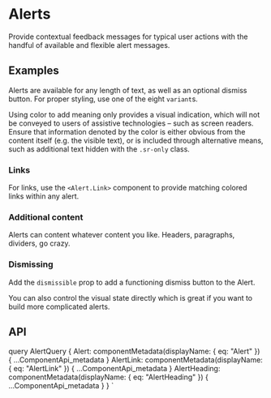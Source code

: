 


# Alerts

<p className="lead">
  Provide contextual feedback messages for typical user actions with the handful of available and
  flexible alert messages.
</p>

## Examples

Alerts are available for any length of text, as well as an optional
dismiss button. For proper styling, use one of the eight `variant`s.

<ReactPlayground codeText={Basic} />

<Callout title="Conveying meaning to assistive technologies">
  Using color to add meaning only provides a visual indication, which will not be conveyed to users
  of assistive technologies – such as screen readers. Ensure that information denoted by the color
  is either obvious from the content itself (e.g. the visible text), or is included through
  alternative means, such as additional text hidden with the <code>.sr-only</code> class.
</Callout>

### Links

For links, use the `<Alert.Link>` component to provide matching
colored links within any alert.

<ReactPlayground codeText={Link} />

### Additional content

Alerts can content whatever content you like. Headers, paragraphs, dividers, go crazy.

<ReactPlayground codeText={AdditionalContent} />

### Dismissing

Add the `dismissible` prop to add a functioning dismiss
button to the Alert.

<ReactPlayground codeText={Dismissible} />

You can also control the visual state directly which is great if you
want to build more complicated alerts.

<ReactPlayground codeText={DismissibleControlled} />

## API

<ComponentApi metadata={props.data.Alert} />
<ComponentApi metadata={props.data.AlertHeading} exportedBy={props.data.Alert} />
<ComponentApi metadata={props.data.AlertLink} exportedBy={props.data.Alert} />

  query AlertQuery {
    Alert: componentMetadata(displayName: { eq: "Alert" }) {
      ...ComponentApi_metadata
    }
    AlertLink: componentMetadata(displayName: { eq: "AlertLink" }) {
      ...ComponentApi_metadata
    }
    AlertHeading: componentMetadata(displayName: { eq: "AlertHeading" }) {
      ...ComponentApi_metadata
    }
  }
`
